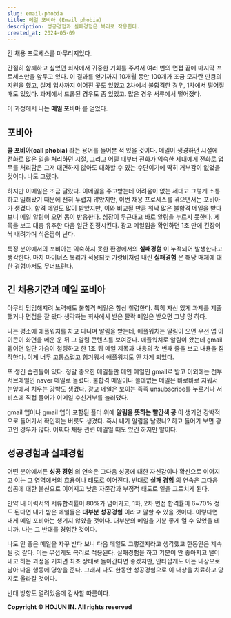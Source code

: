 ```yaml
---
slug: email-phobia
title: 메일 포비아 (Email phobia)
description: 성공경험과 실패경험은 복리로 작용한다.
created_at: 2024-05-09
---
```


긴 채용 프로세스를 마무리지었다.

간절히 함께하고 싶었던 회사에서 귀중한 기회를 주셔서 여러 번의 면접 끝에 마지막 프로세스만을 앞두고 있다. 이 결과를 얻기까지 10개월
동안 100개가 조금 모자란 만큼의 지원을 했고, 실제 입사까지 이어진 곳도 있었고 2차에서 불합격한 경우, 1차에서 떨어질 때도 있었다.
과제에서 드롭된 경우도 좀 있었고. 많은 경우 서류에서 떨어졌다.

이 과정에서 나는 **메일 포비아** 를 얻었다.

## **포비아**

**콜 포비아(call phobia)** 라는 용어를 들어본 적 있을 것이다. 메일이 생경하던 시절에 전화로 많은 일을 처리하던 시절,
그리고 어릴 때부터 전화가 익숙한 세대에게 전화로 업무를 처리함은 그저 대면하지 않아도 대화할 수 있는 수단이기에 딱히 거부감이 없었을
것이다. 나도 그랬다.

하지만 이메일은 조금 달랐다. 이메일을 주고받는데 어려움이 없는 세대고 그렇게 소통하고 일해왔기 때문에 전혀 두렵지 않았지만, 이번 채용
프로세스를 겪으면서는 포비아가 생겼다. 합격 메일도 많이 받았지만, 이와 비교될 만큼 워낙 많은 불합격 메일을 받다 보니 메일 알림이 오면
몸이 반응한다. 심장이 두근대고 바로 알림을 누르지 못한다. 제목을 보고 대충 유추한 다음 일단 진정시킨다. 광고 메일임을 확인하면 1초
만에 긴장이 싹 내려가며 식은땀이 난다.

특정 분야에서의 포비아는 익숙하지 못한 환경에서의 **실패경험** 이 누적되어 발생한다고 생각한다. 마치 마이너스 복리가 적용되듯 가랑비처럼
내린 **실패경험** 은 해당 매체에 대한 경험마저도 무너뜨린다.

## **긴 채용기간과 메일 포비아**

아무리 덤덤해지려 노력해도 불합격 메일은 항상 철렁한다. 특히 자신 있게 과제를 제출했거나 면접을 잘 봤다 생각하는 회사에서 받은 탈락
메일은 받으면 그냥 멍 하다.

나는 평소에 애플워치를 차고 다니며 알림을 받는데, 애플워치는 알림이 오면 우선 앱 아이콘이 화면을 메운 운 뒤 그 알림 콘텐츠를 보여준다.
애플워치로 알림이 왔는데 gmail 앱이면 일단 가슴이 철렁하고 한 1초 뒤 메일 제목과 내용의 첫 번째 줄을 보고 내용을 짐작한다. 이게
너무 고통스럽고 힘겨워서 애플워치도 안 차게 되었다.

또 생긴 습관들이 있다. 정말 중요한 메일들만 메인 메일인 gmail로 받고 이외에는 전부 서브메일인 naver 메일로 돌렸다. 불합격
메일이나 쓸데없는 메일은 바로바로 지워서 눈앞에서 치우는 강박도 생겼다. 광고 메일은 보이는 족족 unsubscribe를 누르거나 서비스에
직접 들어가 이메일 수신거부를 눌러댔다.

gmail 앱이나 gmail 앱이 포함된 폴더 위에 **알림을 뜻하는 빨간색 공** 이 생기면 강박적으로 들어가서 확인하는 버릇도 생겼다.
혹시 내가 알림을 날렸나? 하고 들어가 보면 광고인 경우가 많다. 어쩌다 채용 관련 메일일 때도 있긴 하지만 말이다.

## **성공경험과 실패경험**

어떤 분야에서든 **성공 경험** 의 연속은 그다음 성공에 대한 자신감이나 확신으로 이어지고 이는 그 영역에서의 효용이나 태도로 이어진다.
반대로 **실패 경험** 의 연속은 그다음 성공에 대한 불신으로 이어지고 낮은 자존감과 부정적 태도로 일을 그르치게 된다.

만약 내 이력서의 서류합격률이 80%가 넘어가고, 1차, 2차 면접 합격률이 6~70% 정도 된다면 내가 받은 메일들은 **대부분
성공경험** 이라고 말할 수 있을 것이다. 이렇다면 내게 메일 포비아는 생기지 않았을 것이다. 대부분의 메일을 기분 좋게 열 수 있었을
테니까. 나는 그 반대를 경험한 것이다.

나도 안 좋은 메일을 자꾸 받다 보니 다음 메일도 그렇겠지라고 생각했고 한동안은 계속될 것 같다. 이는 무섭게도 복리로 적용된다. 실패경험을
하고 기분이 안 좋아지고 털어내고 하는 과정을 거치면 최초 상태로 돌아간다면 좋겠지만, 안타깝게도 이는 내상으로 남아 다음 행동에 영향을
준다. 그래서 나도 한동안 성공경험으로 이 내상을 치료하고 양지로 올라갈 것이다.

반대 방향도 열려있음에 감사할 따름이다.


**Copyright © HOJUN IN. All rights reserved**